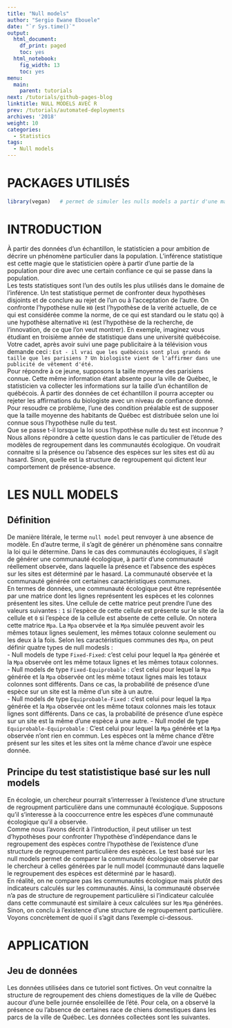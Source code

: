```yaml
---
title: "Null models"
author: "Sergio Ewane Ebouele"
date: "`r Sys.time()`"
output:
  html_document:
    df_print: paged
    toc: yes
  html_notebook:
    fig_width: 13
    toc: yes
menu:
  main:
    parent: tutorials
next: /tutorials/github-pages-blog
linktitle: NULL MODELS AVEC R
prev: /tutorials/automated-deployments
archives: '2018'
weight: 10
categories:
  - Statistics
tags:
  - Null models
---
```



# PACKAGES UTILISÉS

```r
library(vegan)   # permet de simuler les nulls models a partir d'une matrice de présence absence
```


# INTRODUCTION
À partir des données d'un échantillon, le statisticien a pour ambition de décrire un phénomène particulier dans la population. L'inférence statistique est cette magie que le statisticien opère à partir d'une partie de la population pour dire avec une certain confiance ce qui se passe dans la population.  
Les tests statistiques sont l'un des outils les plus utilisés dans le domaine de l'inférence. Un test statistique permet de confronter deux hypothèses disjoints et de conclure au rejet de l'un ou à l'acceptation de l'autre. On confronte l'hypothèse nulle `H0` (est l'hypothèse de la verité actuelle, de ce qui est considérée comme la norme, de ce qui est standard ou le statu qo) à une hypothèse alternative `H1` (est l'hypothèse de la recherche, de l'innovation, de ce que l'on veut montrer). En exemple, imaginez vous étudiant en troisième année de statistique dans une université québécoise. Votre cadet, après avoir suivi une page publicitaire à la télévision vous demande ceci : `Est - il vrai que les québécois sont plus grands de taille que les parisiens ? Un biologiste vient de l'affirmer dans une publicité de vêtement d'été.`  
Pour répondre à ce jeune, supposons la taille moyenne des parisiens connue. Cette même information étant absente pour la ville de Québec, le statisticien va collecter les informations sur la taille d'un échantillon de québécois. À partir des données de cet échantillon il pourra accepter ou rejeter les affirmations du biologiste avec un niveau de confiance donné. Pour resoudre ce problème, l'une des condition préalable est de supposer que la taille moyenne des habitants de Québec est distribuée selon une loi connue sous l'hypothèse nulle du test.  
Que se passe t-il lorsque la loi sous l'hypothèse nulle du test est inconnue ? Nous allons répondre à cette question dans le cas particulier de l'étude des modèles de regroupement dans les communautés écologique. On voudrait connaitre si la présence ou l'absence des espèces sur les sites est dû au hasard. Sinon, quelle est la structure de regroupement qui dictent leur comportement de présence-absence. 


# LES NULL MODELS

## Définition
De manière litérale, le terme `null model` peut renvoyer à une absence de modèle. En d'autre terme, il s'agit de générer un phénomène sans connaitre la loi qui le détermine. Dans le cas des communautés écologiques, il s'agit de générer une communauté écologique, à partir d'une communauté réellement observée,  dans laquelle la présence et l'absence des espèces sur les sites est déterminé par le hasard. La communauté observée et la communauté générée ont certaines caractéristiques communes.  
En termes de données, une communauté écologique peut être représentée par une matrice dont les lignes représentent les espèces et les colonnes présentent les sites. Une cellule de cette matrice peut prendre l'une des valeurs suivantes : `1` si l'espèce de cette cellule est présente sur le site de la cellule et `0` si l'espèce de la cellule est absente de cette cellule. On notera cette matrice `Mpa`.  La `Mpa` observée et la `Mpa` simulée peuvent avoir les mêmes totaux lignes seulement, les mêmes totaux colonne seulement ou les deux à la fois. Selon les caractéristiques communes des `Mpa`, on peut définir quatre types de null modesls :  
  - Null models de type `Fixed-Fixed`: c'est celui pour lequel la `Mpa` générée et la `Mpa` observée ont les même totaux lignes et les mêmes totaux colonnes.  
  - Null models de type `Fixed-Equiprobable` : c'est celui pour lequel la `Mpa` générée et la `Mpa` observée ont les même totaux lignes mais les totaux colonnes sont différents. Dans ce cas, la probabilité de présence d'une espèce sur un site est la même d'un site à un autre.   
  - Null models de type `Equiprobable-Fixed` : c'est celui pour lequel la `Mpa` générée et la `Mpa` observée ont les même totaux colonnes mais les totaux lignes sont différents. Dans ce cas, la probabilité de présence d'une espèce sur un site est la même d'une espèce à une autre. 
  - Null model de type `Equiprobable-Equiprobable` : C'est celui pour lequel la `Mpa` générée et la `Mpa` observée n'ont rien en commun. Les espèces ont la même chance d'être présent sur les sites et les sites ont la même chance d'avoir une espèce donnée. 


## Principe du test statististique basé sur les null models
En écologie, un chercheur pourrait s'interresser à l'existence d'une structure de regroupment particulière dans une communauté écologique. Supposons qu'il s'interesse à la cooccurrence entre les espèces d'une communauté écologique qu'il a observée.  
Comme nous l'avons décrit à l'introduction, il peut utiliser un test d'hypothèses pour confronter l'hypothèse d'indépendance dans le regroupement des espèces contre l'hypothèse de l'existence d'une structure de regroupement particulière des espèces. Le test basé sur les null models permet de comparer la communauté écologique observée par le chercheur à celles générées par le null model (communauté dans laquelle le regroupement des espèces est déterminé par le hasard).  
En réalité, on ne compare pas les communautés écologique mais plutôt des indicateurs calculés sur les communautés. Ainsi, la communauté observée n'a pas de structure de regroupement particulière si l'indicateur calculée dans cette communauté est similaire à ceux calculées sur les `Mpa` générées. Sinon, on conclu à l'existence d'une structure de regroupement particulière.  
Voyons concrètement de quoi il s'agit dans l'exemple ci-dessous.


# APPLICATION

## Jeu de données
Les données utilisées dans ce tutoriel sont fictives. On veut connaitre la structure de regroupement des chiens domestiques de la ville de Québec aucour d'une belle journée ensoleillée de l'été. Pour cela, on a observé  la présence ou l'absence de certaines race de chiens domestiques dans les parcs de la ville de Québec. Les données collectées sont les suivantes.

```r

```












